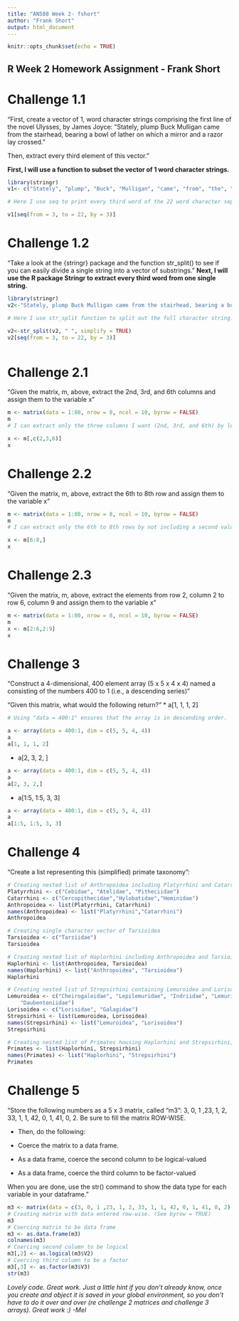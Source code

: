 ```yaml
---
title: "AN588 Week 2- fshort"
author: "Frank Short"
output: html_document
---
```


```r
knitr::opts_chunk$set(echo = TRUE)
```

## R Week 2 Homework Assignment - Frank Short

# Challenge 1.1
"First, create a vector of 1, word character strings comprising the first line of the novel Ulysses, by James Joyce: “Stately, plump Buck Mulligan came from the stairhead, bearing a bowl of lather on which a mirror and a razor lay crossed.”

Then, extract every third element of this vector."

**First, I will use a function to subset the vector of 1 word character strings.**


```r
library(stringr)
v1<- c("Stately", "plump", "Buck", "Mulligan", "came", "from", "the", "stairhead", "bearing", "a", "bowl", "of", "lather", "on", "which", "a", "mirror", "and", "a", "razor", "lay", "crossed")

# Here I use seq to print every third word of the 22 word character separated string. I use "from = 3" to start from the third word instead of the first.

v1[seq(from = 3, to = 22, by = 3)]

```

# Challenge 1.2
"Take a look at the {stringr} package and the function str_split() to see if you can easily divide a single string into a vector of substrings."
**Next, I will use the R package Stringr to extract every third word from one single string.** 

```r
library(stringr)
v2<-"Stately, plump Buck Mulligan came from the stairhead, bearing a bowl of lather on which a mirror and a razor lay crossed."

# Here I use str_split function to split out the full character string. Note that I set simplify to TRUE, which allows us to still utilize seq. Otherwise I encountered issues when using seq on a list vector.

v2<-str_split(v2, " ", simplify = TRUE)
v2[seq(from = 3, to = 22, by = 3)]



```

# Challenge 2.1
"Given the matrix, m, above, extract the 2nd, 3rd, and 6th columns and assign them to the variable x"
```r
m <- matrix(data = 1:80, nrow = 8, ncol = 10, byrow = FALSE)
m
# I can extract only the three columns I want (2nd, 3rd, and 6th) by leaving the first value empty before ",". 

x <- m[,c(2,3,6)]
x

```
# Challenge 2.2 
"Given the matrix, m, above, extract the 6th to 8th row and assign them to the variable x"

```r
m <- matrix(data = 1:80, nrow = 8, ncol = 10, byrow = FALSE)
m
# I can extract only the 6th to 8th rows by not including a second value after ",". 

x <- m[6:8,]
x

```
# Challenge 2.3
"Given the matrix, m, above, extract the elements from row 2, column 2 to row 6, column 9 and assign them to the variable x"
```r
m <- matrix(data = 1:80, nrow = 8, ncol = 10, byrow = FALSE)
m
x <- m[2:6,2:9]
x

```
# Challenge 3
"Construct a 4-dimensional, 400 element array (5 x 5 x 4 x 4) named a consisting of the numbers 400 to 1 (i.e., a descending series)"

"Given this matrix, what would the following return?"
* a[1, 1, 1, 2]
```r
# Using "data = 400:1" ensures that the array is in descending order. 

a <- array(data = 400:1, dim = c(5, 5, 4, 4))
a
a[1, 1, 1, 2]

```
* a[2, 3, 2, ]
```r
a <- array(data = 400:1, dim = c(5, 5, 4, 4))
a
a[2, 3, 2,]

```
* a[1:5, 1:5, 3, 3]
```r
a <- array(data = 400:1, dim = c(5, 5, 4, 4))
a
a[1:5, 1:5, 3, 3]

```

# Challenge 4
"Create a list representing this (simplified) primate taxonomy":
```r
# Creating nested list of Anthropoidea including Platyrrhini and Catarrhini
Platyrrhini <- c("Cebidae", "Atelidae", "Pitheciidae")
Catarrhini <- c("Cercopithecidae","Hylobatidae","Hominidae")
Anthropoidea <- list(Platyrrhini, Catarrhini)
names(Anthropoidea) <- list("Platyrrhini","Catarrhini")
Anthropoidea

# Creating single character vector of Tarsioidea
Tarsioidea <- c("Tarsiidae")
Tarsioidea

# Creating nested list of Haplorhini including Anthropoidea and Tarsioidea 
Haplorhini <- list(Anthropoidea, Tarsioidea)
names(Haplorhini) <- list("Anthropoidea", "Tarsioidea")
Haplorhini

# Creating nested list of Strepsirhini containing Lemuroidea and Lorisoidea 
Lemuroidea <- c("Cheirogaleidae", "Lepilemuridae", "Indriidae", "Lemuridae",
    "Daubentoniidae")
Lorisoidea <- c("Lorisidae", "Galagidae")
Strepsirhini <- list(Lemuroidea, Lorisoidea)
names(Strepsirhini) <- list("Lemuroidea", "Lorisoidea")
Strepsirhini

# Creating nested list of Primates housing Haplorhini and Strepsirhini, which contains all of the other sub-hierarchies
Primates <- list(Haplorhini, Strepsirhini)
names(Primates) <- list("Haplorhini", "Strepsirhini")
Primates

```
# Challenge 5
"Store the following numbers as a 5 x 3 matrix, called “m3”: 3, 0, 1 ,23, 1, 2, 33, 1, 1, 42, 0, 1, 41, 0, 2. Be sure to fill the matrix ROW-WISE.

* Then, do the following:

+ Coerce the matrix to a data frame.

+ As a data frame, coerce the second column to be logical-valued

+ As a data frame, coerce the third column to be factor-valued

When you are done, use the str() command to show the data type for each variable in your dataframe."
```r
m3 <- matrix(data = c(3, 0, 1 ,23, 1, 2, 33, 1, 1, 42, 0, 1, 41, 0, 2), nrow = 5, ncol = 3, byrow = TRUE)
# Creating matrix with data entered row-wise. (See byrow = TRUE)
m3
# Coercing matrix to be data frame
m3 <- as.data.frame(m3)
colnames(m3)
# Coercing second column to be logical
m3[,2] <- as.logical(m3$V2)
# Coercing third column to be a factor
m3[,3] <- as.factor(m3$V3)
str(m3)

```

*Lovely code. Great work. Just a little hint if you don't already know, once you create and object it is saved in your global environment, so you don't have to do it over and over (re challenge 2 matrices and challenge 3 arrays). Great work :) -Mel*